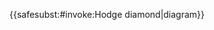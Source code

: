 {{<includeonly>safesubst:</includeonly>#invoke:Hodge diamond|diagram}}
<noinclude>
{{documentation}}
</noinclude>